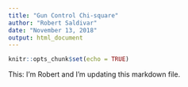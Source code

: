 ```yaml
---
title: "Gun Control Chi-square"
author: "Robert Saldivar"
date: "November 13, 2018"
output: html_document
---
```


```r
knitr::opts_chunk$set(echo = TRUE)
```

This: I'm Robert and I'm updating this markdown file.